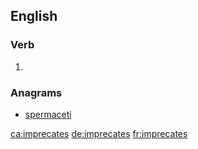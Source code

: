 ==English==

===Verb===
{{head|en|verb form}}

# {{en-third-person singular of|imprecate}}

===Anagrams===
* [[spermaceti#English|spermaceti]]

[[ca:imprecates]]
[[de:imprecates]]
[[fr:imprecates]]